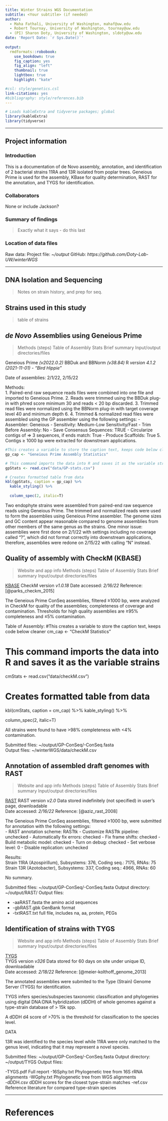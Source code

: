 ```yaml
---
title: Winter Strains WGS Documentation
subtitle: <Your subtitle> (if needed)
author:
  - Maha Fathali, University of Washington, mahaf@uw.edu
  - Robert Tournay, University of Washington, tournay@uw.edu
  - (PI) Sharon Doty, University of Washington, sldoty@uw.edu
date: 'Report Date: `r Sys.Date()`'
  
output: 
  rmdformats::robobook:
    use_bookdown: true
    fig_caption: yes
    fig_align: "left"
    thumbnail: true
    lightbox: true
    highlight: "kate"

#csl: style/genetics.csl
link-citations: yes
#bibliography: style/references.bib
---
```


```r
# Loads kableExtra and tidyverse packages; global
library(kableExtra)
library(tidyverse)

```
---

## Project information {#mainTitle}

### Introduction {#shortIntro}

This is a documentation of de Novo assembly, annotation, and identification of 2 bacterial strains 11RA and 13R isolated from poplar trees. Geneious Prime is used for the assembly, KBase for quality determination, RAST for the annotation, and TYGS for identification. 

### Collaborators {#collab}

None or include Jackson?

### Summary of findings {#sumFindings}

> Exactly what it says - do this last

### Location of data files {#locFiles}

Raw data: *<file path to raw data>*
Project file: *~/output* 
GitHub: *https://github.com/Doty-Lab-UW/winterWGS*

---

## DNA Isolation and Sequencing {#prep}

> Notes on strain history, and prep for seq.

## Strains used in this study {#strainsUsed}

> table of strains

## *de Novo* Assemblies using Geneious Prime {#deNovo}

> Methods (steps)
> Table of Assembly Stats
> Brief summary
> Input/output directories/files
 
Geneious Prime *(v2022.0.2)*
BBDuk and BBNorm *(v38.84)*
R *version 4.1.2 (2021-11-01) - "Bird Hippie"*

Date of assemblies:        2/1/22, 2/15/22

Methods:  
1. Paired-end raw sequence reads files were combined into one file and imported to Geneious Prime.
2. Reads were trimmed using the BBDuk plug-in with phred score minimum 30 and reads < 20 bp discarded. 
3. Trimmed read files were normalized using the BBNorm plug-in with target coverage level 40 and minimum depth 6. 
4. Trimmed & normalized read files were assembled using the GP assembler using the following settings:
- Assembler: Geneious
- Sensitivity: Medium-Low Sensitivity/Fast
- Trim Before Assembly: No
- Save Consensus Sequences: TRUE
- Circularize contigs of => 3 sequences, if ends match: True
- Produce Scaffolds: True
5. Contigs ≥ 1000 bp were extracted for downstream applications.


```r

#This creates a variable to store the caption text, keeps code below cleaner
gp_cap <- "Geneious Prime Assembly Statistics"

# This command imports the data into R and saves it as the variable strains
gpStats <- read.csv("data/GP-stats.csv")

# Creates formatted table from data 
kbl(gpStats, caption = gp_cap) %>%
  kable_styling() %>%
  
  column_spec(2, italic=T)
```  

Two endophyte strains were assembled from paired-end raw sequence reads using Geneious Prime. The trimmed and normalized reads were used to form the assemblies using Geneious Prime assembler. The genome sizes and GC content appear reasonable compared to genome assemblies from other members of the same genus as the strains. One minor issue: assemblies were first done on 2/1/22 with settings including no coverage called "?", which did not format correctly into downstream applications, therefore, assemblies were redone on 2/15/22 with calling "N" instead.

## Quality of assembly with CheckM (KBASE) {#chkM}

> Website and app info
> Methods (steps)
> Table of Assembly Stats
> Brief summary
> Input/output directories/files

[KBASE](https://www.kbase.us/)
CheckM version                        *v1.0.18*
Date accessed:                        *2/16/22*
Reference: [@parks_checkm_2015] 

The Geneious Prime ConSeq assemblies, filtered ≥1000 bp, were analyzed in CheckM for quality of the assemblies; completeness of coverage and contamination. Thresholds for high quality assemblies are ≥95% completeness and ≤5% contamination.

Table of Assembly:
#This creates a variable to store the caption text, keeps code below cleaner
cm_cap <- "CheckM Statistics"

# This command imports the data into R and saves it as the variable strains
cmStats <- read.csv("data/checkM.csv")

# Creates formatted table from data 
kbl(cmStats, caption = cm_cap) %>%
  kable_styling() %>%
  
  column_spec(2, italic=T)

All strains were found to have >98% completeness with <4% contamination.

Submitted files: ~/output/GP-ConSeq/<strain>-ConSeq.fasta  
Output files: ~/winterWGS/data/checkM.csv

## Annotation of assembled draft genomes with RAST {#RAST}

> Website and app info
> Methods (steps)
> Table of Assembly Stats
> Brief summary
> Input/output directories/files

[RAST](https://rast.nmpdr.org/rast.cgi)
RAST version                          *v2.0*
Data stored indefinitely (not specified) in user's page, downloadable\
Date accessed:                        *2/16/22*
Reference: [@aziz_rast_2008]  
  
The Geneious Prime ConSeq assemblies, filtered ≥1000 bp, were submitted for annotation with the following settings:  
- RAST annotation scheme: RASTtk
- Customize RASTtk pipeline: unchecked
- Automatically fix errors: checked
- Fix frame shifts: checked
- Build metabolic model: checked
- Turn on debug: checked
- Set verbose level: 0
- Disable replication: unchecked  
    
Results:  
Strain 11RA (Azospirillum), Subsystems: 376, Coding seq.: 7175, RNAs: 75
Strain 13R (Azotobacter), Subsystems: 337, Coding seq.: 4966, RNAs: 60  
 
No summary.  

Submitted files: ~/output/GP-ConSeq/<strain>-ConSeq.fasta
Output directory: ~/output/RAST/
Output files:

- <strain>-aaRAST.fasta the amino acid sequences
- <strain>-gbRAST.gbk GenBank format
- <strain>-txtRAST.txt full file, includes na, aa, protein, PEGs
  
## Identification of strains with TYGS {#TYGS}

> Website and app info
> Methods (steps)
> Table of Assembly Stats
> Brief summary
> Input/output directories/files

[TYGS](https://tygs.dsmz.de/)\
TYGS version                          *v326*
Data stored for 60 days on site under unique ID, downloadable\
Date accessed:                        *2/18/22*
Reference: [@meier-kolthoff_genome_2013]  

The annotated assemblies were submited to the Type (Strain) Genome Server (TYGS) for identification.

TYGS infers species/subspecies taxonomic classification and phylogenies using digital DNA:DNA hybridization (dDDH) of whole genomes against a type-strain database of > 15k spp.

A dDDH d4 score of >70% is the threshold for classification to the species level.  
  
DATA

13R was identified to the species level while 11RA were only matched to the genus level, indicating that it may represent a novel species.  

Submitted files: ~/output/GP-ConSeq/<strain>-ConSeq.fasta
Output directory: ~/output/TYGS
Output files:

<strain>-TYGS.pdf Full report
<strain>-16Sphy.txt Phylogenetic tree from 16S rRNA alignments
<strain>-WGphy.txt Phylogenetic tree from WGS alignments  
<strain>-dDDH.csv dDDH scores for the closest type-strain matches
<strain>-ref.csv Reference literature for compared type-strain species

---

# References {#refs}